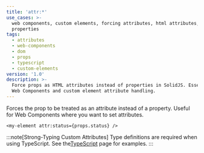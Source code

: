 ```yaml
---
title: 'attr:*'
use_cases: >-
  web components, custom elements, forcing attributes, html attributes, dom
  properties
tags:
  - attributes
  - web-components
  - dom
  - props
  - typescript
  - custom-elements
version: '1.0'
description: >-
  Force props as HTML attributes instead of properties in SolidJS. Essential for
  Web Components and custom element attribute handling.
---
```


Forces the prop to be treated as an attribute instead of a property.
Useful for Web Components where you want to set attributes.

```tsx
<my-element attr:status={props.status} />
```

:::note[Strong-Typing Custom Attributes]
Type definitions are required when using TypeScript.
See the[TypeScript](/configuration/typescript#forcing-properties-and-custom-attributes) page for examples.
:::
